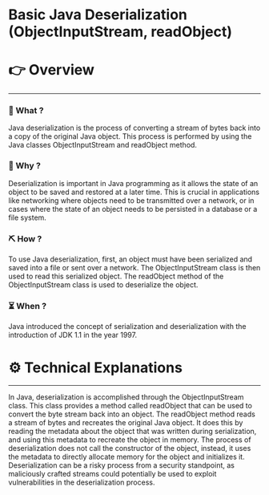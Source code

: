 # Basic Java Deserialization (ObjectInputStream, readObject)


# 👉 Overview

---

### 👀 What ?

Java deserialization is the process of converting a stream of bytes back into a copy of the original Java object. This process is performed by using the Java classes ObjectInputStream and readObject method.


### 🧐 Why ?

Deserialization is important in Java programming as it allows the state of an object to be saved and restored at a later time. This is crucial in applications like networking where objects need to be transmitted over a network, or in cases where the state of an object needs to be persisted in a database or a file system.


### ⛏️ How ?

To use Java deserialization, first, an object must have been serialized and saved into a file or sent over a network. The ObjectInputStream class is then used to read this serialized object. The readObject method of the ObjectInputStream class is used to deserialize the object.


### ⏳ When ?

Java introduced the concept of serialization and deserialization with the introduction of JDK 1.1 in the year 1997.


# ⚙️ Technical Explanations

---

In Java, deserialization is accomplished through the ObjectInputStream class. This class provides a method called readObject that can be used to convert the byte stream back into an object. The readObject method reads a stream of bytes and recreates the original Java object. It does this by reading the metadata about the object that was written during serialization, and using this metadata to recreate the object in memory. The process of deserialization does not call the constructor of the object, instead, it uses the metadata to directly allocate memory for the object and initializes it. Deserialization can be a risky process from a security standpoint, as maliciously crafted streams could potentially be used to exploit vulnerabilities in the deserialization process.
